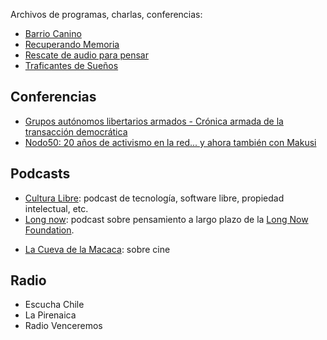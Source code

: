 {{header|1=Audio}}

Archivos de programas, charlas, conferencias:

* [https://www.youtube.com/user/BarrioCanino/videos Barrio Canino]
* [https://radiorecuperandomemoria.wordpress.com/ Recuperando Memoria]
* [http://www.ivoox.com/escuchar-rescate-audio-para-pensar_nq_20700_1.html Rescate de audio para pensar]
* [https://soundcloud.com/traficantesdesue-os Traficantes de Sueños]

== Conferencias ==

* [https://www.youtube.com/watch?v=pnMaQxz-zKw Grupos autónomos libertarios armados - Crónica armada de la transacción democrática]
* [https://www.youtube.com/watch?v=Xu1RRne1464 Nodo50: 20 años de activismo en la red... y ahora también con Makusi]

== Podcasts ==

* [http://manzanamecanica.org/podcast Cultura Libre]: podcast de tecnología, software libre, propiedad intelectual, etc.
* [http://longnow.org/seminars/podcast/ Long now]: podcast sobre pensamiento a largo plazo de la [http://longnow.org/ Long Now Foundation].

* [https://www.ivoox.com/podcast-cueva-macaca_sq_f129407_1.html La Cueva de la Macaca]: sobre cine

<!--

https://www.ivoox.com/transhumanismo_bk_list_190524_1.html

-->

== Radio ==

* Escucha Chile
* La Pirenaica
* Radio Venceremos

{{footer}}
